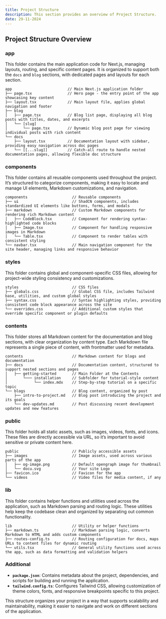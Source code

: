 ```yaml
---
title: Project Structure
description: This section provides an overview of Project Structure.
date: 29-11-2024
---
```


## Project Structure Overview

### app

This folder contains the main application code for Next.js, managing layouts, routing, and specific content pages. It is organized to support both the `docs` and `blog` sections, with dedicated pages and layouts for each section.

```
app                         // Main Next.js application folder
├── page.tsx                // Hero page - the entry point of the app showcasing key content
├── layout.tsx              // Main layout file, applies global navigation and footer
├── blog
│   ├── page.tsx            // Blog list page, displaying all blog posts with titles, dates, and excerpts
│   └── [slug]
│       └── page.tsx        // Dynamic blog post page for viewing individual posts with rich content
└── docs
    ├── layout.tsx          // Documentation layout with sidebar, providing easy navigation across doc pages
    └── [[...slug]]         // Catch-all route to handle nested documentation pages, allowing flexible doc structure
```

### components

This folder contains all reusable components used throughout the project. It’s structured to categorize components, making it easy to locate and manage UI elements, Markdown customizations, and navigation.

```
components                    // Reusable components
├── ui                        // ShadCN components, includes standardized UI elements like buttons, forms, and modals
├── markdown                  // Custom Markdown components for rendering rich Markdown content
│   ├── CodeBlock.tsx         // Component for rendering syntax-highlighted code blocks
│   ├── Image.tsx             // Component for handling responsive images in Markdown
│   └── Table.tsx             // Component to render tables with consistent styling
└── navbar.tsx                // Main navigation component for the site header, managing links and responsive behavior
```

### styles

This folder contains global and component-specific CSS files, allowing for project-wide styling consistency and customizations.

```
styles                        // CSS files
├── globals.css               // Global CSS file, includes Tailwind base, utilities, and custom global styles
├── syntax.css                // Syntax highlighting styles, providing consistent code block appearance across the site
└── overrides.css             // Additional custom styles that override specific component or plugin defaults
```

### contents

This folder stores all Markdown content for the documentation and blog sections, with clear organization by content type. Each Markdown file represents a single piece of content, with frontmatter used for metadata.

```
contents                      // Markdown content for blogs and documentation
├── docs                      // Documentation content, structured to support nested sections and pages
│   ├── getting-started       // Main Folder at the Contents
│       └─── installation     // Subfolder for tutorial-style content
│            └── index.mdx    // Step-by-step tutorial on a specific topic
└── blogs                     // Blog content, organized by post
    ├── intro-to-project.md   // Blog post introducing the project and its goals
    └── dev-updates.md        // Post discussing recent development updates and new features
```

### public

This folder holds all static assets, such as images, videos, fonts, and icons. These files are directly accessible via URL, so it’s important to avoid sensitive or private content here.

```
public                        // Publicly accessible assets
├── images                    // Image assets, used across various parts of the app
│   ├── og-image.png          // Default opengraph image for thumbnail
│   └── docu.svg              // Your site Logo
├── favicon.ico               // Favicon for the app
└── videos                    // Video files for media content, if any
```

### lib

This folder contains helper functions and utilities used across the application, such as Markdown parsing and routing logic. These utilities help keep the codebase clean and organized by separating out common functionality.

```
lib                           // Utility or helper functions
├── markdown.ts               // Markdown parsing logic, converts Markdown to HTML and adds custom components
├── routes-config.ts          // Routing configuration for docs, maps URLs to content files for dynamic routing
└── utils.tsx                 // General utility functions used across the app, such as data formatting and validation helpers
```

### Additional

- **`package.json`**: Contains metadata about the project, dependencies, and scripts for building and running the application.
- **`tailwind.config.ts`**: Configures Tailwind CSS, allowing customization of theme colors, fonts, and responsive breakpoints specific to this project.

This structure organizes your project in a way that supports scalability and maintainability, making it easier to navigate and work on different sections of the application.
